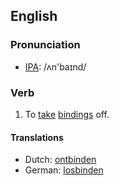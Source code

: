 ==English==
=== Pronunciation ===
*[[w:IPA|IPA]]: /ʌn'baɪnd/

=== Verb ===
{{irregverb|'''to unbind'''|'''[[unbinds]]'''|'''[[unbound]]'''|'''[[unbound]]'''|'''[[unbinding]]'''}}

# To [[take off|take]] [[binding]]s off.

==== Translations ====
*Dutch: [[ontbinden]]
*German: [[losbinden]]